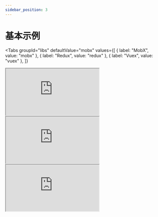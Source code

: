```yaml
---
sidebar_position: 3
---
```


# 基本示例


<Tabs
  groupId="libs"
  defaultValue="mobx"
  values={[
    { label: "MobX", value: "mobx" },
    { label: "Redux", value: "redux" },
    { label: "Vuex", value: "vuex" },
  ]}
>
<TabItem value="mobx">

<iframe
  src="https://codesandbox.io/embed/nyax-mobx-example-basic-n7ebi?fontsize=14&hidenavigation=1&theme=dark"
  style={{
    width: "100%",
    height: "500px",
    border: 0,
    overflow: "hidden",
  }}
  title="nyax-mobx-example-basic"
  sandbox="allow-forms allow-modals allow-popups allow-presentation allow-same-origin allow-scripts"
></iframe>

</TabItem>
<TabItem value="redux">

<iframe
  src="https://codesandbox.io/embed/nyax-redux-example-basic-87nb6?fontsize=14&hidenavigation=1&theme=dark"
  style={{
    width: "100%",
    height: "500px",
    border: 0,
    overflow: "hidden",
  }}
  title="nyax-mobx-example-basic"
  sandbox="allow-forms allow-modals allow-popups allow-presentation allow-same-origin allow-scripts"
></iframe>

</TabItem>
<TabItem value="vuex">

<iframe
  src="https://codesandbox.io/embed/nyax-vuex-example-basic-8qd3d?fontsize=14&hidenavigation=1&theme=dark"
  style={{
    width: "100%",
    height: "500px",
    border: 0,
    overflow: "hidden",
  }}
  title="nyax-mobx-example-basic"
  sandbox="allow-forms allow-modals allow-popups allow-presentation allow-same-origin allow-scripts"
></iframe>

</TabItem>
</Tabs>
